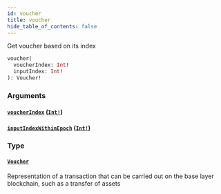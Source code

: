 ```yaml
---
id: voucher
title: voucher
hide_table_of_contents: false
---
```



Get voucher based on its index

```graphql
voucher(
  voucherIndex: Int!
  inputIndex: Int!
): Voucher!
```


### Arguments

#### [`voucherIndex`](#) ([`Int!`](../../scalars/int))




#### [`inputIndexWithinEpoch`](#) ([`Int!`](../../scalars/int))




### Type

#### [`Voucher`](../../objects/voucher)

Representation of a transaction that can be carried out on the base layer blockchain, such as a transfer of assets
